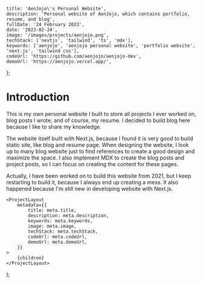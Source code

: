 
	title: 'AenJojo\'s Personal Website',
	description: 'Personal website of AenJojo, which contains portfolio, resume, and blog',
	fullDate: '24 February 2023',
	date: '2023-02-24',
	image: '/images/projects/aenjojo.png',
	techStack: ['nextjs', 'tailwind', 'ts', 'mdx'],
	keywords: ['aenjojo', 'aenjojo personal website', 'portfolio website', 'next.js', 'tailwind css'],
	codeUrl: 'https://github.com/aenjojo/aenjojo-dev',
	demoUrl: 'https://aenjojo.vercel.app/',
};

# Introduction
This is my own personal website I built to store all projects I ever worked on, blog posts I wrote, and of course, my resume.
I decided to build blog here because I like to share my knowledge.

The website itself built with Next.js, because I found it is very good to build static site, like blog and resume page.
When designing the website, I look up to many blog website just to find references to create a good design and maximize the space.
I also implement MDX to create the blog posts and project posts, so I can focus on creating the content for these pages.

Actually, I have been worked on to build this website from 2021, but I keep restarting to build it, because I always end up creating a mess.
It also happened because I'm still new in developing website with Next.js.

	<ProjectLayout
		metadata={{
			title: meta.title,
			description: meta.description,
			keywords: meta.keywords,
			image: meta.image,
			techStack: meta.techStack,
			codeUrl: meta.codeUrl,
			demoUrl: meta.demoUrl,
		}}
	>
		{children}
	</ProjectLayout>
);